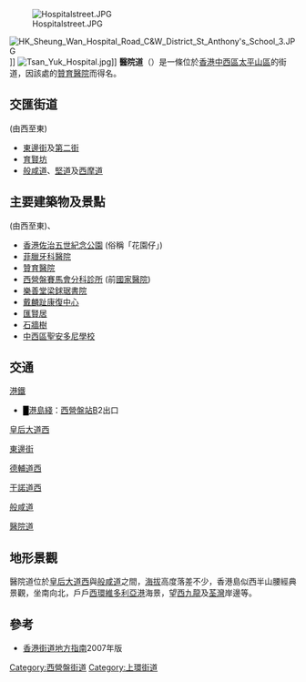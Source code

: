 {{Infobox Hong Kong Road
|   中文街道名稱    = 醫院道
|   英文街道名稱    = Hospital Road
|   圖片    = Image:HK KingGeorge5 MemoPark Trees 60402 Up6.jpg
|   圖片說明    = [[香港佐治五世紀念公園|香港佐治五世紀念公園]]及[[石牆樹|石牆樹]]
|   隸屬幹線     =  
|   路段總長度    = 0.6
|   車速限制    =  50
|   行車線數量    = 2
|   所在地區    = [[中西區_(香港)|中西區]][[上環|上環]]及[[西營盤|西營盤]]
|   起點    = [[堅道|堅道]]/[[般咸道|般咸道]]/[[西摩道|西摩道]]
|   終點    = [[第二街|第二街]]/[[東邊街|東邊街]]
|   道路命名日期    = 
|   命名文件    = 
|   道路動工日期    = 
|   道路興建計劃    = 
|   道路舊名資料    = 
|   通車日期    = 
|   收費 = 
}}

[[File:Hospitalstreet.JPG|thumb]]

[[File:HK_Sheung_Wan_Hospital_Road_C&W_District_St_Anthony's_School_3.JPG|thumb]]]]
[[File:Tsan_Yuk_Hospital.jpg|thumb]]]]
{{commonscat|Hospital Road}}
'''醫院道'''（{{lang-en|Hospital Road}}）是一條位於[[香港|香港]][[中西區_(香港)|中西區]][[太平山區|太平山區]]的街道，因該處的[[贊育醫院|贊育醫院]]而得名。

==交匯街道==
(由西至東)
* [[東邊街|東邊街]]及[[第二街|第二街]]
* [[育賢坊|育賢坊]]
* [[般咸道|般咸道]]、[[堅道|堅道]]及[[西摩道|西摩道]]

==主要建築物及景點==
(由西至東)、
* [[香港佐治五世紀念公園|香港佐治五世紀念公園]] (俗稱「花園仔」)
* [[菲臘牙科醫院|菲臘牙科醫院]]
* [[贊育醫院|贊育醫院]]
* [[西營盤賽馬會分科診所|西營盤賽馬會分科診所]] (前[[國家醫院|國家醫院]])
* [[樂善堂梁銶琚書院|樂善堂梁銶琚書院]]
* [[戴麟趾康復中心南翼|戴麟趾康復中心]]
* [[匯賢居|匯賢居]]
* [[香港石牆樹|石牆樹]]
* [[中西區聖安多尼學校|中西區聖安多尼學校]]

==交通==
;[[港鐵|港鐵]]
*<font color="{{港島綫色彩}}">█</font>[[港島綫|港島綫]]：[[西營盤站|西營盤站]]B2出口
;[[皇后大道|皇后大道西]]
{{港島巴士簡單列表|3A|4|4X|7|10|37A|71|90B|91|94}}{{過海隧道巴士簡單列表|101|104}}
;[[東邊街|東邊街]]
{{港島巴士簡單列表|10}}
;[[德輔道|德輔道西]]
{{港島巴士簡單列表|1|3A|4|5B|7|10|37B|71|71P|91|94}}{{過海隧道巴士簡單列表|101|113|905|905P}}
;[[干諾道|干諾道西]]
{{港島巴士簡單列表|18|18P|18X}}{{過海隧道巴士簡單列表|101X|930A|970|970X|973}}
;[[般咸道|般咸道]]
{{港島巴士簡單列表|40M|40P|93C}}{{過海隧道巴士簡單列表|103}}
;[[醫院道|醫院道]]
{{港島專線小巴簡單列表|12|12S|45A|45S}}

==地形景觀==
醫院道位於[[皇后大道西|皇后大道西]]與[[般咸道|般咸道]]之間，[[海拔|海拔]]高度落差不少，香港島似西半山腰經典景觀，坐南向北，戶戶[[西環|西環]][[維多利亞港|維多利亞港]]海景，望[[西九龍|西九龍]]及[[荃灣|荃灣]]岸邊等。

==參考==
* [[香港街道地方指南|香港街道地方指南]]2007年版

{{HK-trans-stub}}

[[Category:西營盤街道|Category:西營盤街道]] 
[[Category:上環街道|Category:上環街道]]